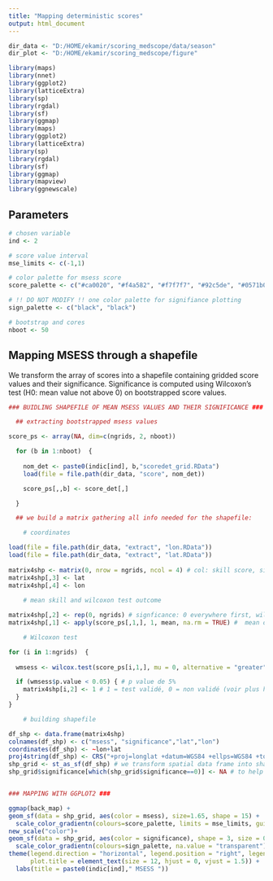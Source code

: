 ```yaml
---
title: "Mapping deterministic scores"
output: html_document
---
```


```r

dir_data <- "D:/HOME/ekamir/scoring_medscope/data/season" 
dir_plot <- "D:/HOME/ekamir/scoring_medscope/figure" 

library(maps)
library(nnet)
library(ggplot2)
library(latticeExtra)
library(sp)
library(rgdal)
library(sf)
library(ggmap)
library(maps)
library(ggplot2)
library(latticeExtra)
library(sp)
library(rgdal)
library(sf)
library(ggmap)
library(mapview)
library(ggnewscale)

```

## Parameters 

```r

# chosen variable
ind <- 2

# score value interval
mse_limits <- c(-1,1)

# color palette for msess score
score_palette <- c("#ca0020", "#f4a582", "#f7f7f7", "#92c5de", "#0571b0")

# !! DO NOT MODIFY !! one color palette for signifiance plotting  
sign_palette <- c("black", "black")

# bootstrap and cores
nboot <- 50


```


## Mapping MSESS through a shapefile

We transform the array of scores into a shapefile containing gridded score values and their significance.
Significance is computed using Wilcoxon's test (H0: mean value not above 0) on bootstrapped score values.

```r

### BUIDLING SHAPEFILE OF MEAN MSESS VALUES AND THEIR SIGNIFICANCE ###

  ## extracting bootstrapped msess values

score_ps <- array(NA, dim=c(ngrids, 2, nboot)) 

  for (b in 1:nboot)  { 
  
    nom_det <- paste0(indic[ind], b,"scoredet_grid.RData")
    load(file = file.path(dir_data, "score", nom_det))

    score_ps[,,b] <- score_det[,]

  }

  ## we build a matrix gathering all info needed for the shapefile:

    # coordinates

load(file = file.path(dir_data, "extract", "lon.RData"))
load(file = file.path(dir_data, "extract", "lat.RData"))
  
matrix4shp <- matrix(0, nrow = ngrids, ncol = 4) # col: skill score, significant, lat, lon 
matrix4shp[,3] <- lat
matrix4shp[,4] <- lon
  
    # mean skill and wilcoxon test outcome

matrix4shp[,2] <- rep(0, ngrids) # signficance: 0 everywhere first, will switch to 1 if positive statistical test outcome
matrix4shp[,1] <- apply(score_ps[,1,], 1, mean, na.rm = TRUE) #  mean of bootstrapped MSESS  

    # Wilcoxon test

for (i in 1:ngrids)  { 
    
  wmsess <- wilcox.test(score_ps[i,1,], mu = 0, alternative = "greater", conf.level = 0.95) # h0 represented by "mu = 0" & "alternative = greater", alternative being h1

  if (wmsess$p.value < 0.05) { # p value de 5%
    matrix4shp[i,2] <- 1 # 1 = test validé, 0 = non validé (voir plus haut)
  }
}

    # building shapefile 

df_shp <- data.frame(matrix4shp)
colnames(df_shp) <- c("msess", "significance","lat","lon")
coordinates(df_shp) <- ~lon+lat
proj4string(df_shp) <- CRS("+proj=longlat +datum=WGS84 +ellps=WGS84 +towgs84=0,0,0")
shp_grid <- st_as_sf(df_shp) # we transform spatial data frame into shapefile, which is plotting friendly
shp_grid$significance[which(shp_grid$significance==0)] <- NA # to help plotting, we set significance as NA instead of 0


### MAPPING WITH GGPLOT2 ###

ggmap(back_map) +
geom_sf(data = shp_grid, aes(color = msess), size=1.65, shape = 15) + 
  scale_color_gradientn(colours=score_palette, limits = mse_limits, guide = guide_colorbar(barwidth = 10, barheight = 0.5, nbin = 5)) +
new_scale("color")+
geom_sf(data = shp_grid, aes(color = significance), shape = 3, size = 0.5, show.legend = FALSE) +
  scale_color_gradientn(colours=sign_palette, na.value = "transparent")+
theme(legend.direction = "horizontal", legend.position = "right", legend.title = element_text(),  
      plot.title = element_text(size = 12, hjust = 0, vjust = 1.5)) + 
  labs(title = paste0(indic[ind]," MSESS "))

```
